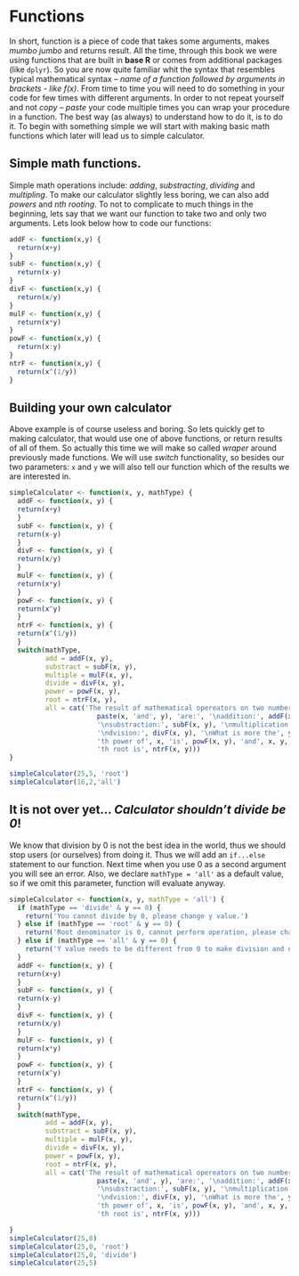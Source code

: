 # Functions {#finalindications}

In short, function is a piece of code that takes some arguments, makes *mumbo jumbo* and returns result. All the time, through this book we were using functions that are built in **base R** or comes from additional packages (like `dplyr`). So you are now quite familiar whit the syntax that resembles typical mathematical syntax -- *name of a function followed by arguments in brackets - like f(x)*. From time to time you will need to do something in your code for few times with different arguments. In order to not repeat yourself and not *copy -- paste* your code multiple times you can wrap your procedure in a function. The best way (as always) to understand how to do it, is to do it. To begin with something simple we will start with making basic math functions which later will lead us to simple calculator.

## Simple math functions.
Simple math operations include: *adding*, *substracting*, *dividing* and *multipling*. To make our calculator slightly less boring, we can also add *powers* and *nth rooting*. To not to complicate to much things in the beginning, lets say that we want our function to take two and only two arguments. Lets look below how to code our functions:

```r
addF <- function(x,y) {
  return(x+y)
}
subF <- function(x,y) {
  return(x-y)
}
divF <- function(x,y) {
  return(x/y)
}
mulF <- function(x,y) {
  return(x*y)
}
powF <- function(x,y) {
  return(x:y)
}
ntrF <- function(x,y) {
  return(x^(1/y))
}
```

## Building your own calculator
Above example is of course useless and boring. So lets quickly get to making calculator, that would use one of above functions, or return results of all of them. So actually this time we will make so called *wraper* around previously made functions. We will use *switch* functionality, so besides our two parameters: `x` and `y` we will also tell our function which of the results we are interested in.

```r
simpleCalculator <- function(x, y, mathType) {
  addF <- function(x, y) {
  return(x+y)
  }
  subF <- function(x, y) {
  return(x-y)
  }
  divF <- function(x, y) {
  return(x/y)
  }
  mulF <- function(x, y) {
  return(x*y)
  }
  powF <- function(x, y) {
  return(x^y)
  }
  ntrF <- function(x, y) {
  return(x^(1/y))
  }
  switch(mathType,
         add = addF(x, y),
         substract = subF(x, y),
         multiple = mulF(x, y),
         divide = divF(x, y),
         power = powF(x, y),
         root = ntrF(x, y),
         all = cat('The result of mathematical opereators on two numbers:',
                      paste(x, 'and', y), 'are:', '\naddition:', addF(x, y),
                      '\nsubstraction:', subF(x, y), '\nmultiplication:', mulF(x, y),
                      '\ndvision:', divF(x, y), '\nWhat is more the', y,
                      'th power of', x, 'is', powF(x, y), 'and', x, y,
                      'th root is', ntrF(x, y)))
}

simpleCalculator(25,5, 'root')
simpleCalculator(16,2,'all')
```

## It is not over yet... *Calculator shouldn't divide be 0*!

We know that division by 0 is not the best idea in the world, thus we should stop users (or ourselves) from doing it. Thus we will add an `if...else` statement to our function. Next time when you use 0 as a second argument you will see an error. Also, we declare `mathType = 'all'` as a default value, so if we omit this parameter, function will evaluate anyway.

```r
simpleCalculator <- function(x, y, mathType = 'all') {
  if (mathType == 'divide' & y == 0) {
    return('You cannot divide by 0, please change y value.')
  } else if (mathType == 'root' & y == 0) {
    return('Root denominator is 0, cannot perform operation, please change y value.')
  } else if (mathType == 'all' & y == 0) {
    return('Y value needs to be different from 0 to make division and nth root.')
  }
  addF <- function(x, y) {
  return(x+y)
  }
  subF <- function(x, y) {
  return(x-y)
  }
  divF <- function(x, y) {
  return(x/y)
  }
  mulF <- function(x, y) {
  return(x*y)
  }
  powF <- function(x, y) {
  return(x^y)
  }
  ntrF <- function(x, y) {
  return(x^(1/y))
  }
  switch(mathType,
         add = addF(x, y),
         substract = subF(x, y),
         multiple = mulF(x, y),
         divide = divF(x, y),
         power = powF(x, y),
         root = ntrF(x, y),
         all = cat('The result of mathematical opereators on two numbers:',
                      paste(x, 'and', y), 'are:', '\naddition:', addF(x, y),
                      '\nsubstraction:', subF(x, y), '\nmultiplication:', mulF(x, y),
                      '\ndvision:', divF(x, y), '\nWhat is more the', y,
                      'th power of', x, 'is', powF(x, y), 'and', x, y,
                      'th root is', ntrF(x, y)))

}
simpleCalculator(25,0)
simpleCalculator(25,0, 'root')
simpleCalculator(25,0, 'divide')
simpleCalculator(25,5)
```